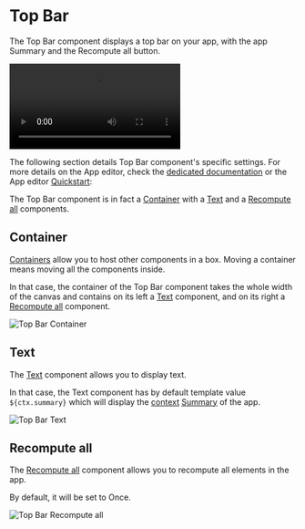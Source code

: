 
# Top Bar

The Top Bar component displays a top bar on your app, with the app Summary and the Recompute all button.

<video
	className="border-2 rounded-lg object-cover w-full h-full dark:border-gray-800"
	controls
	src="/videos/topbar.mp4"
/>

The following section details Top Bar component's specific settings. For more details on the App editor, check the [dedicated documentation](../0_app_editor/index.mdx) or the App editor [Quickstart](../../getting_started/7_apps_quickstart/index.mdx):

<div className="grid grid-cols-2 gap-6 mb-4">
	<DocCard
		color="orange"
		title="App editor Documentation"
		description="The app editor is a low-code builder to create custom User Interfaces with a mix of drag-and-drop and code."
		href="/docs/apps/app_editor"
	/>
	<DocCard
		color="orange"
		title="Apps quickstart"
		description="Learn how to build your first app in a matter of minutes."
		href="/docs/getting_started/apps_quickstart"
	/>
</div>

The Top Bar component is in fact a [Container](#container) with a [Text](#text) and a [Recompute all](#recompute-all) components.

## Container

[Containers](./container.mdx) allow you to host other components in a box. Moving a container means moving all the components inside.

In that case, the container of the Top Bar component takes the whole width of the canvas and contains on its left a [Text](#text) component, and on its right a [Recompute all](#recompute-all) component.

![Top Bar Container](../../assets/apps/4_app_component_library/topbar_container.png "Top Bar Container")

## Text

The [Text](./text.mdx) component allows you to display text.

In that case, the Text component has by default template value `${ctx.summary}` which will display the [context](../2_outputs.mdx#app-context) [Summary](../0_toolbar.md#app-summary) of the app.

![Top Bar Text](../../assets/apps/4_app_component_library/topbar_text.png "Top Bar Text")

## Recompute all

The [Recompute all](./recompute_all.mdx) component allows you to recompute all elements in the app.

By default, it will be set to Once.

![Top Bar Recompute all](../../assets/apps/4_app_component_library/topbar_recomputeall.png "Top Bar Text")